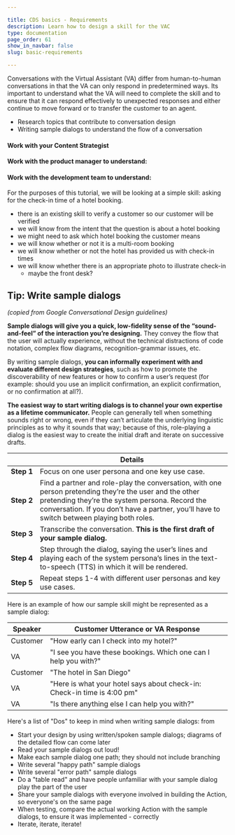 ```yaml
---

title: CDS basics - Requirements
description: Learn how to design a skill for the VAC
type: documentation
page_order: 61
show_in_navbar: false
slug: basic-requirements

---
```




Conversations with the Virtual Assistant (VA) differ from human-to-human conversations in that the VA can only respond in predetermined ways. Its important to understand what the VA will need to complete the skill and to ensure that it can respond effectively to unexpected responses and either continue to move forward or to transfer the customer to an agent.

<Notification headerText="What your will learn in this section" textColor="#00001e" borderColor="#999" icon="learn" backgroundColor="#f0f0f0">

- Research topics that contribute to conversation design
- Writing sample dialogs to understand the flow of a conversation

</Notification>

#### Work with your Content Strategist 

<!-- <MoveFlag message="Move this section to site?" /> -->

<CheckListItem itemLabel="Review Content Strategy Documentation and meet with your content strategist" />
<ExternalLink linkName="Content Strategy Documentation" linkURL="https://confluence.expedia.biz/display/GCOUX/Content+Strategy" />

#### Work with the product manager to understand:

<!-- <MoveFlag message="Move this section to site?" /> -->

<CheckListItem itemLabel="Project requirements" />
<CheckListItem itemLabel="Determine the success metrics - what are you attempting to achieve?" />
<CheckListItem itemLabel="The business rules that guide the interaction" />
<CheckListItem itemLabel="Conduct competitive analysis" />

#### Work with the development team to understand:

<!-- <MoveFlag message="Move this section to site?" /> -->

<CheckListItem itemLabel="What do we know about the user?" />
<CheckListItem itemLabel="Understand any current limitations to the design because of tech, and how to document them for a backlog" />
<CheckListItem itemLabel="What information is available and what will be needed for success" />
<CheckListItem itemLabel="What information the customer will need to provide" />
<CheckListItem itemLabel="What happens if the customer isn't able to supply the needed info?" />
<CheckListItem itemLabel="What happens if the customer provides too much or too little info?" />
<CheckListItem itemLabel="What happens if the customer provides incorrect info?" />
<CheckListItem itemLabel="What happens if the system is down and the VA can't complete the task?" />

<Notification headerText="Example: Requirements" textColor="#333399" borderColor="#339" icon="example" backgroundColor="#eeeeff">

  For the purposes of this tutorial, we will be looking at a simple skill: asking for the check-in time of a hotel booking.

- there is an existing skill to verify a customer so our customer will be verified
- we will know from the intent that the question is about a hotel booking
- we might need to ask which hotel booking the customer means
- we will know whether or not it is a multi-room booking
- we will know whether or not the hotel has provided us with check-in times
- we will know whether there is an appropriate photo to illustrate check-in
  - maybe the front desk?

</Notification>

## Tip: Write sample dialogs

<!-- <MoveFlag message="Section should be rewritten by our Content strategists?" /> -->

*(copied from Google Conversational Design guidelines)*

**Sample dialogs will give you a quick, low-fidelity sense of the “sound-and-feel” of the interaction you’re designing.** They convey the flow that the user will actually experience, without the technical distractions of code notation, complex flow diagrams, recognition-grammar issues, etc.

By writing sample dialogs, **you can informally experiment with and evaluate different design strategies**, such as how to promote the discoverability of new features or how to confirm a user’s request (for example: should you use an implicit confirmation, an explicit confirmation, or no confirmation at all?).

**The easiest way to start writing dialogs is to channel your own expertise as a lifetime communicator.** People can generally tell when something sounds right or wrong, even if they can’t articulate the underlying linguistic principles as to why it sounds that way; because of this, role-playing a dialog is the easiest way to create the initial draft and iterate on successive drafts.

|                 | Details                                                                                                                                                                                                                                                 |
| --------------- | ------------------------------------------------------------------------------------------------------------------------------------------------------------------------------------------------------------------------------------------------------- |
| **Step&nbsp;1** | Focus on one user persona and one key use case.                                                                                                                                                                                                         |
| **Step&nbsp;2** | Find a partner and role-play the conversation, with one person pretending they’re the user and the other pretending they’re the system persona. Record the conversation. If you don’t have a partner, you’ll have to switch between playing both roles. |
| **Step&nbsp;3** | Transcribe the conversation. **This is the first draft of your sample dialog.**                                                                                                                                                                         |
| **Step&nbsp;4** | Step through the dialog, saying the user’s lines and playing each of the system persona’s lines in the text-to-speech (TTS) in which it will be rendered.                                                                                               |
| **Step&nbsp;5** | Repeat steps 1-4 with different user personas and key use cases.                                                                                                                                                                                        |

Here is an example of how our sample skill might be represented as a sample dialog:

<Notification headerText="Example: Sample dialog" textColor="#333399" borderColor="#339" icon="example" backgroundColor="#eeeeff">

| Speaker  | Customer Utterance or VA Response                                       |
| -------- | ----------------------------------------------------------------------- |
| Customer | "How early can I check into my hotel?"                                  |
| VA       | "I see you have these bookings. Which one can I help you with?"         |
| Customer | "The hotel in San Diego"                                                |
| VA       | "Here is what your hotel says about check-in: Check-in time is 4:00 pm" |
| VA       | "Is there anything else I can help you with?"                           |

</Notification>

Here's a list of "Dos" to keep in mind when writing sample dialogs: from <ExternalLink linkName="Sample Dialogs: The Key to Creating Great Actions on Google" linkURL="https://developers.googleblog.com/2018/09/sample-dialogs-key-to-creating-great.html" />

- Start your design by using written/spoken sample dialogs; diagrams of the detailed flow can come later
- Read your sample dialogs out loud!
- Make each sample dialog one path; they should not include branching
- Write several "happy path" sample dialogs
- Write several "error path" sample dialogs
- Do a "table read" and have people unfamiliar with your sample dialog play the part of the user
- Share your sample dialogs with everyone involved in building the Action, so everyone's on the same page
- When testing, compare the actual working Action with the sample dialogs, to ensure it was implemented - correctly
- Iterate, iterate, iterate!

<PageFooter prevSlug="/basic-introduction" prevPage="Introduction" nextSlug="/basic-conversation" nextPage="Conversational fit?" />